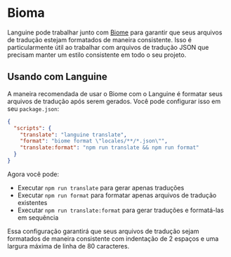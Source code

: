 # Bioma

Languine pode trabalhar junto com [Biome](https://biomejs.dev/) para garantir que seus arquivos de tradução estejam formatados de maneira consistente. Isso é particularmente útil ao trabalhar com arquivos de tradução JSON que precisam manter um estilo consistente em todo o seu projeto.

## Usando com Languine

A maneira recomendada de usar o Biome com o Languine é formatar seus arquivos de tradução após serem gerados. Você pode configurar isso em seu `package.json`:

```json title="package.json"
{
  "scripts": {
    "translate": "languine translate",
    "format": "biome format \"locales/**/*.json\"",
    "translate:format": "npm run translate && npm run format"
  }
}
```

Agora você pode:
- Executar `npm run translate` para gerar apenas traduções
- Executar `npm run format` para formatar apenas arquivos de tradução existentes
- Executar `npm run translate:format` para gerar traduções e formatá-las em sequência

Essa configuração garantirá que seus arquivos de tradução sejam formatados de maneira consistente com indentação de 2 espaços e uma largura máxima de linha de 80 caracteres.